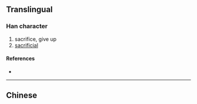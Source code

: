 {{also|犧}}
{{character info/new}}
==Translingual==
{{Han simplified forms|犧|犠|牺}}
===Han character===
{{Han char|rn=93|rad=牛|as=06|sn=10|four=|canj=HQMCW|ids=⿰牜西}}

# sacrifice, give up
# [[sacrificial]]

====References====
* {{Han ref|kx=0700.221|hdz=31809.020|uh=727A|ud=29306}}

----

==Chinese==
{{zh-see|犧}}